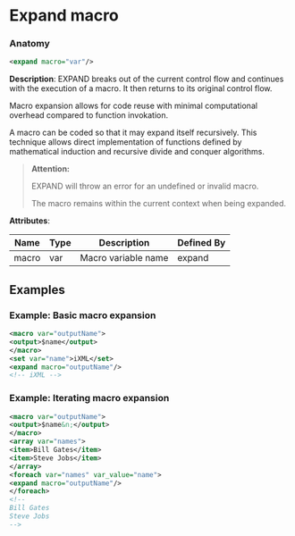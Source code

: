 # Expand macro

### Anatomy

```xml
<expand macro="var"/>
```

 **Description**:
 EXPAND breaks out of the current control flow and continues with the execution of a macro. It then returns to its original control flow.

Macro expansion allows for code reuse with minimal computational overhead compared to function invokation.

A macro can be coded so that it may expand itself recursively. This technique allows direct implementation of functions defined by mathematical induction and recursive divide and conquer algorithms.


> **Attention:**
>
> EXPAND will throw an error for an undefined or invalid macro.
> 
> The macro remains within the current context when being expanded.

**Attributes**:

| Name | Type | Description | Defined By |
| ---- | ---- | ----------- | ---------- |
| macro | var | Macro variable name | expand |


## Examples

### Example: Basic macro expansion

```xml
<macro var="outputName">
<output>$name</output>
</macro>
<set var="name">iXML</set>
<expand macro="outputName"/>
<!-- iXML -->
```

### Example: Iterating macro expansion

```xml
<macro var="outputName">
<output>$name&n;</output>
</macro>
<array var="names">
<item>Bill Gates</item>
<item>Steve Jobs</item>
</array>
<foreach var="names" var_value="name">
<expand macro="outputName"/>
</foreach>
<!--
Bill Gates
Steve Jobs
-->
```

